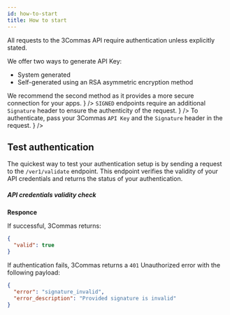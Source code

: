 ```yaml
---
id: how-to-start
title: How to start
---
```



All requests to the 3Commas API require authentication unless explicitly stated.

<Steps>
  <Step title="Get Your 3Commas API Key"
        description= {
        <>
        <p>We offer two ways to generate API Key:</p>
        <ul>
          <li>System generated</li>
          <li>Self-generated using an RSA asymmetric encryption method</li>
        </ul>
        We recommend the second method as it provides a more secure connection for your apps.
        </>
        }
  />
  <Step title="Create Signature"
        description= {
          <>
          <code>SIGNED</code> endpoints require an additional <code>Signature</code> header to ensure the authenticity of the request.
          </>
          }
  />
  <Step title="Signed Endpoint" 
        description= {
        <>
        To authenticate, pass your 3Commas <code>API Key</code> and the <code>Signature</code> header in the request.
        </>
        }
  />
</Steps>


## Test authentication
The quickest way to test your authentication setup is by sending a request to the `/ver1/validate` endpoint. This endpoint verifies the validity of your API credentials and returns the status of your authentication.

##### API credentials validity check

<Endpoint
  url="/ver1/validate"
  method="GET"
/>

**Responce**

 If successful, 3Commas returns:

```json
{
  "valid": true
}
```

  If authentication fails, 3Commas returns a `401` Unauthorized error with the following payload:

```json
{
  "error": "signature_invalid",
  "error_description": "Provided signature is invalid"
}
```
